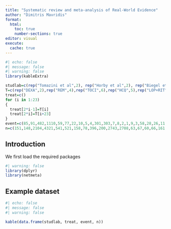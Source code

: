 ```yaml
---
title: "Systematic review and meta-analysis of Real-World Evidence"
author: "Dimitris Mavridis"
format:
  html:
    toc: true
    number-sections: true
editor: visual
execute:
  cache: true
---
```


```r
#| echo: false
#| message: false
#| warning: false
library(kableExtra)

studlab=c(rep("Tomazini et al",2), rep("Horby et al",2), rep("Biegel et al",2), rep("Wang et al",2),rep("Spinner et al",2),rep("Solidarity trial - Remdesivir",2),rep("Hermine et al",2),rep("Salvarini et al",2),rep("Stone et al",2),rep("Rosas et al",2),rep("Salama et al",2),rep("Veiga et al",2), rep("Ulrich et al",2),rep("Lyngbakken et al",2), rep("Solidarity trial - HCQ",2), rep("Abd-Elsalam et al",2),rep("Cavalcanti et al",2),rep("Recovery group",2),rep("Solidarity trial-LR",2),rep("Cao et al",2),rep("Davoudi-Monfared",2),rep("Solidarity trial - Interferon",2),rep("Rohmani",2))
T=c(rep("DEXA",2),rep("REM",4),rep("TOCI",6),rep("HCQ",5),rep("LOP+RIT",3),rep("INT-B",3),rep("STD",23))
treat=c()
for (i in 1:23)
{
  treat[2*i-1]=T[i]
  treat[2*i]=T[i+23]
}
event=c(85,91,482,1110,59,77,22,10,5,4,301,303,7,8,2,1,9,3,58,28,26,11,14,6,13,6,1,1,104,84,6,5,1,1,374,767,148,146,19,25,8,15,243,216,2,6)
n=c(151,148,2104,4321,541,521,158,78,396,200,2743,2708,63,67,60,66,161,82,294,144,249,128,65,64,67,61,27,26,947,906,97,97,221,227,1616,3424,1399,1372,99,100,42,39,2050,2050,33,33)

```

## Introduction

We first load the required packages

```r
#| warning: false
library(dplyr)
library(netmeta)
```

## Example dataset

```r
#| echo: false
#| message: false
#| warning: false

kable(data.frame(studlab, treat, event, n))
```


